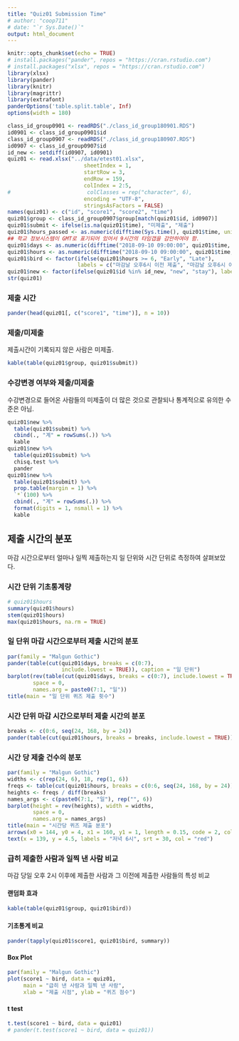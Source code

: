 ```yaml
---
title: "Quiz01 Submission Time"
# author: "coop711"
# date: "`r Sys.Date()`"
output: html_document
---
```


```r
knitr::opts_chunk$set(echo = TRUE)
# install.packages("pander", repos = "https://cran.rstudio.com")
# install.packages("xlsx", repos = "https://cran.rstudio.com")
library(xlsx)
library(pander)
library(knitr)
library(magrittr)
library(extrafont)
panderOptions('table.split.table', Inf)
options(width = 180)
```

<!--
### Data
-->

```r
class_id_group0901 <- readRDS("./class_id_group180901.RDS")
id0901 <- class_id_group0901$id
class_id_group0907 <- readRDS("./class_id_group180907.RDS")
id0907 <- class_id_group0907$id
id_new <- setdiff(id0907, id0901)
quiz01 <- read.xlsx("../data/etest01.xlsx", 
                        sheetIndex = 1, 
                        startRow = 3, 
                        endRow = 159, 
                        colIndex = 2:5, 
#                        colClasses = rep("character", 6), 
                        encoding = "UTF-8",
                        stringsAsFactors = FALSE)
names(quiz01) <- c("id", "score1", "score2", "time")
quiz01$group <- class_id_group0907$group[match(quiz01$id, id0907)]
quiz01$submit <- ifelse(is.na(quiz01$time), "미제출", "제출")
quiz01$hours_passed <- as.numeric(difftime(Sys.time(), quiz01$time, units = 'days'))
## 학교 정보시스템이 GMT로 표기되어 있어서 9시간의 타임갭을 감안하여야 함.
quiz01$days <- as.numeric(difftime("2018-09-10 09:00:00", quiz01$time, units = 'days'))
quiz01$hours <- as.numeric(difftime("2018-09-10 09:00:00", quiz01$time, units = 'hours'))
quiz01$bird <- factor(ifelse(quiz01$hours >= 6, "Early", "Late"), 
                      labels = c("마감날 오후6시 이전 제출", "마감날 오후6시 이후 제출"))
quiz01$new <- factor(ifelse(quiz01$id %in% id_new, "new", "stay"), labels = c("변경", "고수"))
str(quiz01)
```
### 제출 시간

```r
pander(head(quiz01[, c("score1", "time")], n = 10))
```

### 제출/미제출

제출시간이 기록되지 않은 사람은 미제출.

```r
kable(table(quiz01$group, quiz01$submit))
```

### 수강변경 여부와 제출/미제출

수강변경으로 들어온 사람들의 미제출이 더 많은 것으로 관찰되나 통계적으로 유의한 수준은 아님.

```r
quiz01$new %>%
  table(quiz01$submit) %>%
  cbind(., "계" = rowSums(.)) %>%
  kable
quiz01$new %>%
  table(quiz01$submit) %>%
  chisq.test %>%
  pander
quiz01$new %>%
  table(quiz01$submit) %>%
  prop.table(margin = 1) %>%
  `*`(100) %>%
  cbind(., "계" = rowSums(.)) %>%
  format(digits = 1, nsmall = 1) %>%
  kable
```

## 제출 시간의 분포

마감 시간으로부터 얼마나 일찍 제출하는지 일 단위와 시간 단위로 측정하여 살펴보았다. 

### 시간 단위 기초통계량

```r
# quiz01$hours
summary(quiz01$hours)
stem(quiz01$hours)
max(quiz01$hours, na.rm = TRUE)
```

### 일 단위 마감 시간으로부터 제출 시간의 분포

```r
par(family = "Malgun Gothic")
pander(table(cut(quiz01$days, breaks = c(0:7), 
                 include.lowest = TRUE)), caption = "일 단위")
barplot(rev(table(cut(quiz01$days, breaks = c(0:7), include.lowest = TRUE))), 
        space = 0,
        names.arg = paste0(7:1, "일"))
title(main = "일 단위 퀴즈 제출 횟수")
```

### 시간 단위 마감 시간으로부터 제출 시간의 분포

```r
breaks <- c(0:6, seq(24, 168, by = 24))
pander(table(cut(quiz01$hours, breaks = breaks, include.lowest = TRUE)), caption = "시간 단위")
```

### 시간 당 제출 건수의 분포

```r
par(family = "Malgun Gothic")
widths <- c(rep(24, 6), 18, rep(1, 6))
freqs <- table(cut(quiz01$hours, breaks = c(0:6, seq(24, 168, by = 24)), include.lowest = TRUE))
heights <- freqs / diff(breaks)
names_args <- c(paste0(7:1, "일"), rep("", 6))
barplot(height = rev(heights), width = widths, 
        space = 0,
        names.arg = names_args)
title(main = "시간당 퀴즈 제출 분포")
arrows(x0 = 144, y0 = 4, x1 = 160, y1 = 1, length = 0.15, code = 2, col = "red", lwd = 1.5)
text(x = 139, y = 4.5, labels = "저녁 6시", srt = 30, col = "red")
```

### 급히 제출한 사람과 일찍 낸 사람 비교

마감 당일 오후 2시 이후에 제출한 사람과 그 이전에 제출한 사람들의 특성 비교

#### 랜덤화 효과

```r
kable(table(quiz01$group, quiz01$bird))
```

#### 기초통계 비교

```r
pander(tapply(quiz01$score1, quiz01$bird, summary))
```

#### Box Plot

```r
par(family = "Malgun Gothic")
plot(score1 ~ bird, data = quiz01, 
     main = "급히 낸 사람과 일찍 낸 사람", 
     xlab = "제출 시점", ylab = "퀴즈 점수")
```

#### t test

```r
t.test(score1 ~ bird, data = quiz01)
# pander(t.test(score1 ~ bird, data = quiz01))
```

